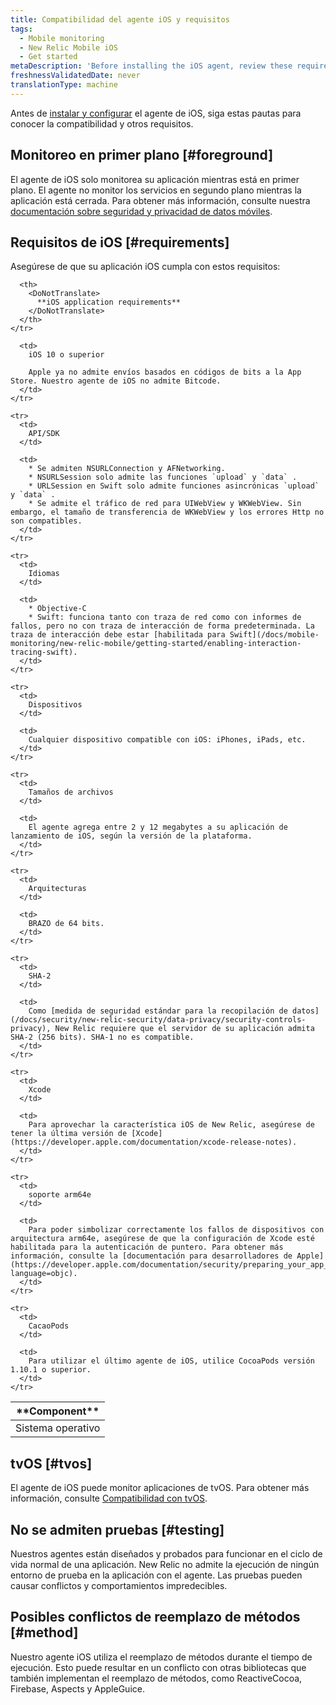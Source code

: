 ```yaml
---
title: Compatibilidad del agente iOS y requisitos
tags:
  - Mobile monitoring
  - New Relic Mobile iOS
  - Get started
metaDescription: 'Before installing the iOS agent, review these requirements.'
freshnessValidatedDate: never
translationType: machine
---
```


Antes de [instalar y configurar](/docs/mobile-monitoring/new-relic-mobile-ios/get-started/ios-installation-configuration) el agente de iOS, siga estas pautas para conocer la compatibilidad y otros requisitos.

## Monitoreo en primer plano [#foreground]

El agente de iOS solo monitorea su aplicación mientras está en primer plano. El agente no monitor los servicios en segundo plano mientras la aplicación está cerrada. Para obtener más información, consulte nuestra [documentación sobre seguridad y privacidad de datos móviles](/docs/mobile-monitoring/new-relic-mobile/get-started/security-mobile-apps).

## Requisitos de iOS [#requirements]

Asegúrese de que su aplicación iOS cumpla con estos requisitos:

<table>
  <thead>
    <tr>
      <th width={200}>
        <DoNotTranslate>
          **Component**
        </DoNotTranslate>
      </th>

      <th>
        <DoNotTranslate>
          **iOS application requirements**
        </DoNotTranslate>
      </th>
    </tr>
  </thead>

  <tbody>
    <tr>
      <td>
        Sistema operativo
      </td>

      <td>
        iOS 10 o superior

        Apple ya no admite envíos basados en códigos de bits a la App Store. Nuestro agente de iOS no admite Bitcode.
      </td>
    </tr>

    <tr>
      <td>
        API/SDK
      </td>

      <td>
        * Se admiten NSURLConnection y AFNetworking.
        * NSURLSession solo admite las funciones `upload` y `data` .
        * URLSession en Swift solo admite funciones asincrónicas `upload` y `data` .
        * Se admite el tráfico de red para UIWebView y WKWebView. Sin embargo, el tamaño de transferencia de WKWebView y los errores Http no son compatibles.
      </td>
    </tr>

    <tr>
      <td>
        Idiomas
      </td>

      <td>
        * Objective-C
        * Swift: funciona tanto con traza de red como con informes de fallos, pero no con traza de interacción de forma predeterminada. La traza de interacción debe estar [habilitada para Swift](/docs/mobile-monitoring/new-relic-mobile/getting-started/enabling-interaction-tracing-swift).
      </td>
    </tr>

    <tr>
      <td>
        Dispositivos
      </td>

      <td>
        Cualquier dispositivo compatible con iOS: iPhones, iPads, etc.
      </td>
    </tr>

    <tr>
      <td>
        Tamaños de archivos
      </td>

      <td>
        El agente agrega entre 2 y 12 megabytes a su aplicación de lanzamiento de iOS, según la versión de la plataforma.
      </td>
    </tr>

    <tr>
      <td>
        Arquitecturas
      </td>

      <td>
        BRAZO de 64 bits.
      </td>
    </tr>

    <tr>
      <td>
        SHA-2
      </td>

      <td>
        Como [medida de seguridad estándar para la recopilación de datos](/docs/security/new-relic-security/data-privacy/security-controls-privacy), New Relic requiere que el servidor de su aplicación admita SHA-2 (256 bits). SHA-1 no es compatible.
      </td>
    </tr>

    <tr>
      <td>
        Xcode
      </td>

      <td>
        Para aprovechar la característica iOS de New Relic, asegúrese de tener la última versión de [Xcode](https://developer.apple.com/documentation/xcode-release-notes).
      </td>
    </tr>

    <tr>
      <td>
        soporte arm64e
      </td>

      <td>
        Para poder simbolizar correctamente los fallos de dispositivos con arquitectura arm64e, asegúrese de que la configuración de Xcode esté habilitada para la autenticación de puntero. Para obtener más información, consulte la [documentación para desarrolladores de Apple](https://developer.apple.com/documentation/security/preparing_your_app_to_work_with_pointer_authentication?language=objc).
      </td>
    </tr>

    <tr>
      <td>
        CacaoPods
      </td>

      <td>
        Para utilizar el último agente de iOS, utilice CocoaPods versión 1.10.1 o superior.
      </td>
    </tr>
  </tbody>
</table>

## tvOS [#tvos]

El agente de iOS puede monitor aplicaciones de tvOS. Para obtener más información, consulte [Compatibilidad con tvOS](/docs/mobile-monitoring/new-relic-mobile-ios/tvos/new-relic-tvos-compatibility-requirements).

## No se admiten pruebas [#testing]

Nuestros agentes están diseñados y probados para funcionar en el ciclo de vida normal de una aplicación. New Relic no admite la ejecución de ningún entorno de prueba en la aplicación con el agente. Las pruebas pueden causar conflictos y comportamientos impredecibles.

## Posibles conflictos de reemplazo de métodos [#method]

Nuestro agente iOS utiliza el reemplazo de métodos durante el tiempo de ejecución. Esto puede resultar en un conflicto con otras bibliotecas que también implementan el reemplazo de métodos, como ReactiveCocoa, Firebase, Aspects y AppleGuice.